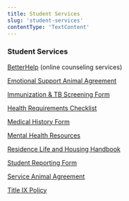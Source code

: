 ```yaml
---
title: Student Services
slug: 'student-services'
contentType: 'TextContent'
---
```


### Student Services

[BetterHelp](betterhelp.com) (online counseling services)

[Emotional Support Animal Agreement](http://make.sc/esa-agreement)[ ](http://make.sc/esa-agreement)

[Immunization & TB Screening Form](https://drive.google.com/file/d/1mgxXLFwkNxcq-Is8crbZMUMvc5oEmT6N/view)

[Health Requirements Checklist](https://drive.google.com/file/d/1IiTDCfFZqoPXSdgUOKJUaBjrTPO2yWKJ/view?usp=sharing)

[Medical History Form](https://drive.google.com/file/d/1jJQYXOpTKPnirWlC0aCzfwMmWbmC3C7a/view)

[Mental Health Resources](make.sc/mental-health-resources)

[Residence Life ](http://make.sc/res-life-handbook)[and Housing Handbook](http://make.sc/res-life-handbook)

[Student Reporting Form](http://make.sc/student-reporting-form)

[Service Animal Agreement](http://make.sc/service-animal-agreement)

[Title IX Policy](https://www.dominican.edu/sites/default/files/2020-11/title_ix_policy_dhr_policy_for_employees-after-aug14.pdf)
